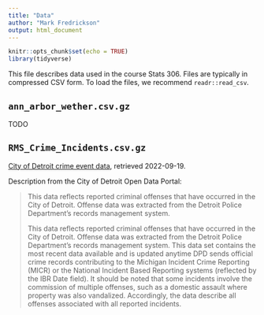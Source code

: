 ```yaml
---
title: "Data"
author: "Mark Fredrickson"
output: html_document
---
```


```r
knitr::opts_chunk$set(echo = TRUE)
library(tidyverse)
```

This file describes data used in the course Stats 306. Files are typically in compressed CSV form. To load the files, we recommend `readr::read_csv`.

## `ann_arbor_wether.csv.gz`

TODO

## `RMS_Crime_Incidents.csv.gz`

[City of Detroit crime event data](https://data.detroitmi.gov/datasets/detroitmi::rms-crime-incidents/explore), retrieved 2022-09-19.

Description from the City of Detroit Open Data Portal:

> This data reflects reported criminal offenses that have occurred in the City of Detroit. Offense data was extracted from the Detroit Police Department's records management system.
>
> This data reflects reported criminal offenses that have occurred in the City of Detroit. Offense data was extracted from the Detroit Police Department's records management system. This data set contains the most recent data available and is updated anytime DPD sends official crime records contributing to the Michigan Incident Crime Reporting (MICR) or the National Incident Based Reporting systems (reflected by the IBR Date field). It should be noted that some incidents involve the commission of multiple offenses, such as a domestic assault where property was also vandalized. Accordingly, the data describe all offenses associated with all reported incidents.